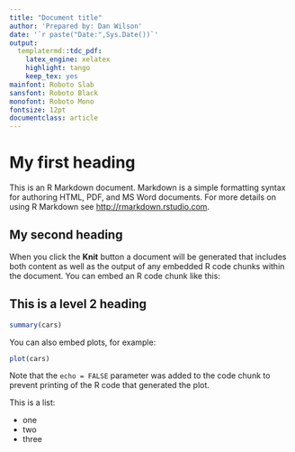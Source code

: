```yaml
---
title: "Document title"
author: 'Prepared by: Dan Wilson'
date: '`r paste("Date:",Sys.Date())`'
output:
  templatermd::tdc_pdf:
    latex_engine: xelatex
    highlight: tango
    keep_tex: yes
mainfont: Roboto Slab
sansfont: Roboto Black
monofont: Roboto Mono
fontsize: 12pt
documentclass: article
---
```

  
# My first heading
This is an R Markdown document. Markdown is a simple formatting syntax for authoring HTML, PDF, and MS Word documents. For more details on using R Markdown see <http://rmarkdown.rstudio.com>.

## My second heading    
When you click the **Knit** button a document will be generated that includes both content as well as the output of any embedded R code chunks within the document. You can embed an R code chunk like this:
  
## This is a level 2 heading    
```r
summary(cars)
```

You can also embed plots, for example:
  
```r
plot(cars)
```

Note that the `echo = FALSE` parameter was added to the code chunk to prevent printing of the R code that generated the plot.

This is a list:

* one
* two
* three
